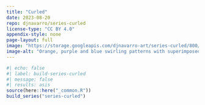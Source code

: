 ```yaml
---
title: "Curled"
date: 2023-08-20
repo: djnavarro/series-curled
license-type: "CC BY 4.0"
appendix-style: none
page-layout: full
image: "https://storage.googleapis.com/djnavarro-art/series-curled/800/curled_13_222.png"
image-alt: "Orange, purple and blue swirling patterns with superimposed vertical stripes"
---
```

   
::: {.grid}
  
```r
#| echo: false
#| label: build-series-curled
#| message: false
#| results: asis
source(here::here("_common.R"))
build_series("series-curled")
```
   
:::
   
